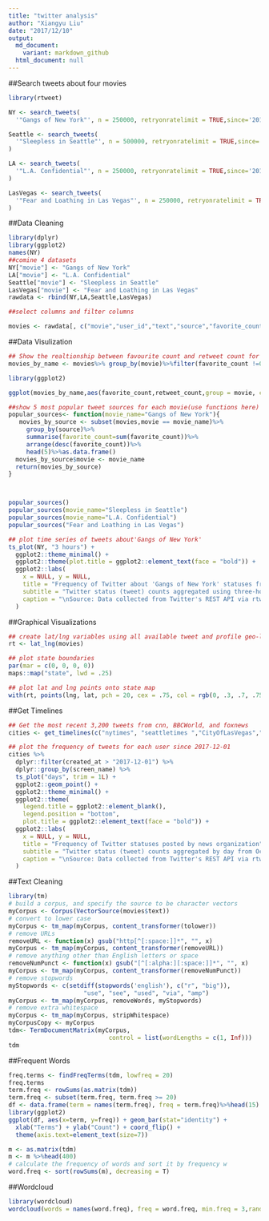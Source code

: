 ```yaml
---
title: "twitter analysis"
author: "Xiangyu Liu"
date: "2017/12/10"
output:
  md_document:
    variant: markdown_github
  html_document: null
---
```

##Search tweets about four movies 
```r
library(rtweet)

NY <- search_tweets(
  '"Gangs of New York"', n = 250000, retryonratelimit = TRUE,since='2017-12-01', until='2017-12-11')

Seattle <- search_tweets(
  '"Sleepless in Seattle"', n = 500000, retryonratelimit = TRUE,since='2017-12-01', until='2017-12-11'
)

LA <- search_tweets(
  '"L.A. Confidential"', n = 250000, retryonratelimit = TRUE,since='2017-12-01', until='2017-12-11'
)

LasVegas <- search_tweets(
  '"Fear and Loathing in Las Vegas"', n = 250000, retryonratelimit = TRUE,since='2017-12-01', until='2017-12-11'
)


```
##Data Cleaning
```r
library(dplyr)
library(ggplot2)
names(NY)
##comine 4 datasets
NY["movie"] <- "Gangs of New York"
LA["movie"] <- "L.A. Confidential"
Seattle["movie"] <- "Sleepless in Seattle"
LasVegas["movie"] <- "Fear and Loathing in Las Vegas"
rawdata <- rbind(NY,LA,Seattle,LasVegas)

##select columns and filter columns

movies <- rawdata[, c("movie","user_id","text","source","favorite_count","retweet_count","lang","country","country_code","geo_coords","coords_coords","bbox_coords","created_at")] %>% filter(lang =='en') %>% filter(!is.na(text)) %>% as.data.frame()

```
##Data Visulization
```r
## Show the realtionship between favourite count and retweet count for each movie
movies_by_name <- movies%>% group_by(movie)%>%filter(favorite_count !=0 & retweet_count !=0 &retweet_count<50)%>%arrange(favorite_count)

library(ggplot2)

ggplot(movies_by_name,aes(favorite_count,retweet_count,group = movie, colour = movie)) + geom_point()+geom_smooth(method = "loess")

##show 5 most popular tweet sources for each movie(use functions here)
popular_sources<- function(movie_name="Gangs of New York"){
   movies_by_source <- subset(movies,movie == movie_name)%>%
     group_by(source)%>%
     summarise(favorite_count=sum(favorite_count))%>%
     arrange(desc(favorite_count))%>% 
     head(5)%>%as.data.frame()
  movies_by_source$movie <- movie_name 
  return(movies_by_source)
}



popular_sources()
popular_sources(movie_name="Sleepless in Seattle")
popular_sources(movie_name="L.A. Confidential")  
popular_sources("Fear and Loathing in Las Vegas")

## plot time series of tweets about'Gangs of New York'
ts_plot(NY, "3 hours") +
  ggplot2::theme_minimal() +
  ggplot2::theme(plot.title = ggplot2::element_text(face = "bold")) +
  ggplot2::labs(
    x = NULL, y = NULL,
    title = "Frequency of Twitter about 'Gangs of New York' statuses from past 10 days",
    subtitle = "Twitter status (tweet) counts aggregated using three-hour intervals",
    caption = "\nSource: Data collected from Twitter's REST API via rtweet"
  )
```

##Graphical Visualizations
```r
## create lat/lng variables using all available tweet and profile geo-location data
rt <- lat_lng(movies)

## plot state boundaries
par(mar = c(0, 0, 0, 0))
maps::map("state", lwd = .25)

## plot lat and lng points onto state map
with(rt, points(lng, lat, pch = 20, cex = .75, col = rgb(0, .3, .7, .75)))

```
##Get Timelines
```r
## Get the most recent 3,200 tweets from cnn, BBCWorld, and foxnews
cities <- get_timelines(c("nytimes", "seattletimes ","CityOfLasVegas","latimes"), n = 3200)

## plot the frequency of tweets for each user since 2017-12-01
cities %>%
  dplyr::filter(created_at > "2017-12-01") %>%
  dplyr::group_by(screen_name) %>%
  ts_plot("days", trim = 1L) +
  ggplot2::geom_point() +
  ggplot2::theme_minimal() +
  ggplot2::theme(
    legend.title = ggplot2::element_blank(),
    legend.position = "bottom",
    plot.title = ggplot2::element_text(face = "bold")) +
  ggplot2::labs(
    x = NULL, y = NULL,
    title = "Frequency of Twitter statuses posted by news organization",
    subtitle = "Twitter status (tweet) counts aggregated by day from October/November 2017",
    caption = "\nSource: Data collected from Twitter's REST API via rtweet"
  )
```

##Text Cleaning 
```r

library(tm)
# build a corpus, and specify the source to be character vectors 
myCorpus <- Corpus(VectorSource(movies$text))
# convert to lower case
myCorpus <- tm_map(myCorpus, content_transformer(tolower))
# remove URLs
removeURL <- function(x) gsub("http[^[:space:]]*", "", x)
myCorpus <- tm_map(myCorpus, content_transformer(removeURL))
# remove anything other than English letters or space 
removeNumPunct <- function(x) gsub("[^[:alpha:][:space:]]*", "", x) 
myCorpus <- tm_map(myCorpus, content_transformer(removeNumPunct)) 
# remove stopwords
myStopwords <- c(setdiff(stopwords('english'), c("r", "big")),
                     "use", "see", "used", "via", "amp")
myCorpus <- tm_map(myCorpus, removeWords, myStopwords)
# remove extra whitespace
myCorpus <- tm_map(myCorpus, stripWhitespace)
myCorpusCopy <- myCorpus
tdm<- TermDocumentMatrix(myCorpus,
                            control = list(wordLengths = c(1, Inf)))
tdm

```
##Frequent Words
```r
freq.terms <- findFreqTerms(tdm, lowfreq = 20)
freq.terms
term.freq <- rowSums(as.matrix(tdm))
term.freq <- subset(term.freq, term.freq >= 20)
df <- data.frame(term = names(term.freq), freq = term.freq)%>%head(15)
library(ggplot2)
ggplot(df, aes(x=term, y=freq)) + geom_bar(stat="identity") +
  xlab("Terms") + ylab("Count") + coord_flip() +
  theme(axis.text=element_text(size=7))

m <- as.matrix(tdm)
m <- m %>%head(400)
# calculate the frequency of words and sort it by frequency w
word.freq <- sort(rowSums(m), decreasing = T)

```
##Wordcloud
```r
library(wordcloud)
wordcloud(words = names(word.freq), freq = word.freq, min.freq = 3,random.order = F)
```


